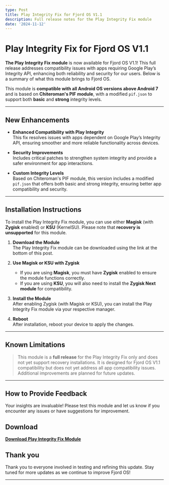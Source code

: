 ```yaml
---
type: Post
title: Play Integrity Fix for Fjord OS V1.1
description: Full release notes for the Play Integrity Fix module
date: '2024-11-12'
---
```


# Play Integrity Fix for Fjord OS V1.1

**The Play Integrity Fix module** is now available for Fjord OS V1.1! This full release addresses compatibility issues with apps requiring Google Play’s Integrity API, enhancing both reliability and security for our users. Below is a summary of what this module brings to Fjord OS.

This module is **compatible with all Android OS versions above Android 7** and is based on **Chiteroman's PIF module**, with a modified `pif.json` to support both **basic** and **strong** integrity levels.

---

## New Enhancements

* **Enhanced Compatibility with Play Integrity**  
  This fix resolves issues with apps dependent on Google Play’s Integrity API, ensuring smoother and more reliable functionality across devices.

* **Security Improvements**  
  Includes critical patches to strengthen system integrity and provide a safer environment for app interactions.

* **Custom Integrity Levels**  
  Based on Chiteroman's PIF module, this version includes a modified `pif.json` that offers both basic and strong integrity, ensuring better app compatibility and security.

---

## Installation Instructions

To install the Play Integrity Fix module, you can use either **Magisk** (with **Zygisk** enabled) or **KSU** (KernelSU). Please note that **recovery is unsupported** for this module.

1. **Download the Module**  
   The Play Integrity Fix module can be downloaded using the link at the bottom of this post.

2. **Use Magisk or KSU with Zygisk**  
   - If you are using **Magisk**, you must have **Zygisk** enabled to ensure the module functions correctly.
   - If you are using **KSU**, you will also need to install the **Zygisk Next module** for compatibility.

3. **Install the Module**  
   After enabling Zygisk (with Magisk or KSU), you can install the Play Integrity Fix module via your respective manager.

4. **Reboot**  
   After installation, reboot your device to apply the changes.

---

## Known Limitations

> This module is a **full release** for the Play Integrity Fix only and does not yet support recovery installations. It is designed for Fjord OS V1.1 compatibility but does not yet address all app compatibility issues. Additional improvements are planned for future updates.

---

## How to Provide Feedback

Your insights are invaluable! Please test this module and let us know if you encounter any issues or have suggestions for improvement.

## Download

**[Download Play Integrity Fix Module](https://pif.os.fjordservers.com)**

## Thank you

Thank you to everyone involved in testing and refining this update. Stay tuned for more updates as we continue to improve Fjord OS!

---
